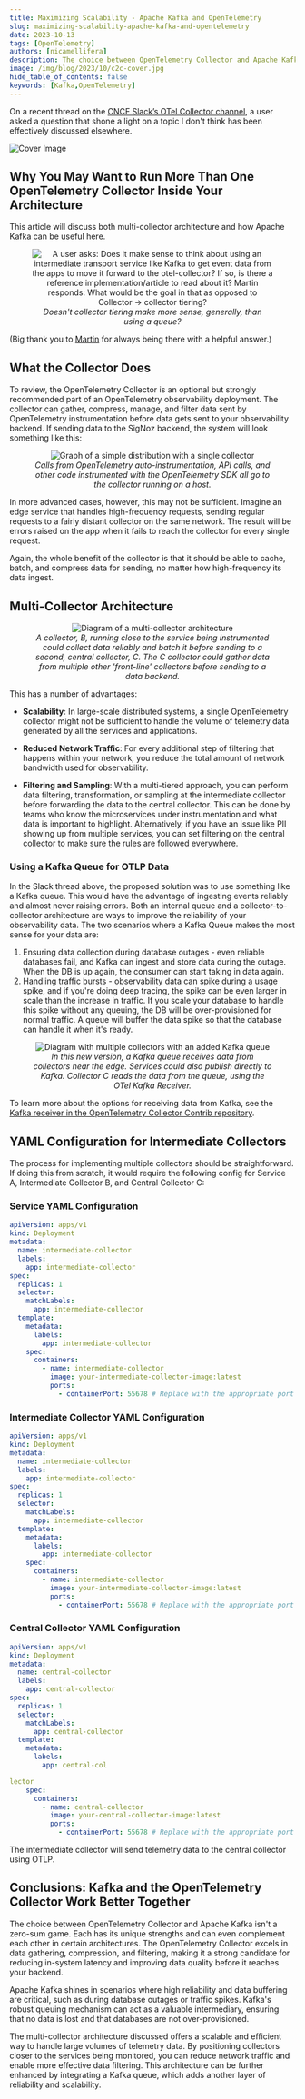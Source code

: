 ```yaml
---
title: Maximizing Scalability - Apache Kafka and OpenTelemetry
slug: maximizing-scalability-apache-kafka-and-opentelemetry
date: 2023-10-13
tags: [OpenTelemetry]
authors: [nicamellifera]
description: The choice between OpenTelemetry Collector and Apache Kafka isn't a zero-sum game. Each has its unique strengths and can even complement each other in certain architectures. The OpenTelemetry Collector excels in data gathering, compression, and filtering, making it a strong candidate for reducing in-system latency and improving data quality before it reaches your backend.
image: /img/blog/2023/10/c2c-cover.jpg
hide_table_of_contents: false
keywords: [Kafka,OpenTelemetry]
---
```


<head>
  <link rel="canonical" href="https://signoz.io/blog/maximizing-scalability-apache-kafka-and-opentelemetry/"/>
</head>

On a recent thread on the [CNCF Slack’s OTel Collector channel](https://slack.cncf.io/), a user asked a question that shone a light on a topic I don't think has been effectively discussed elsewhere.



![Cover Image](/img/blog/2023/10/c2c-cover.webp)

## Why You May Want to Run More Than One OpenTelemetry Collector Inside Your Architecture

This article will discuss both multi-collector architecture and how Apache Kafka can be useful here.

<figure data-zoomable align='center'>
    <img src="/img/blog/2023/10/c2c-1.webp" alt="A user asks: Does it make sense to think about using an intermediate transport service like Kafka to get event data from the apps to move it forward to the otel-collector? If so, is there a reference implementation/article to read about it? Martin responds: What would be the goal in that as opposed to Collector -> collector tiering?"/>
    <figcaption><i>Doesn't collector tiering make more sense, generally, than using a queue?</i></figcaption>
</figure>

(Big thank you to [Martin](https://www.linkedin.com/in/martin-thwaites-ab445120) for always being there with a helpful answer.)

## What the Collector Does

To review, the OpenTelemetry Collector is an optional but strongly recommended part of an OpenTelemetry observability deployment. The collector can gather, compress, manage, and filter data sent by OpenTelemetry instrumentation before data gets sent to your observability backend. If sending data to the SigNoz backend, the system will look something like this:

<figure data-zoomable align='center'>
    <img src="/img/blog/2023/10/c2c-2.webp" alt="Graph of a simple distribution with a single collector"/>
    <figcaption><i>Calls from OpenTelemetry auto-instrumentation, API calls, and other code instrumented with the OpenTelemetry SDK all go to the collector running on a host.</i></figcaption>
</figure>

In more advanced cases, however, this may not be sufficient. Imagine an edge service that handles high-frequency requests, sending regular requests to a fairly distant collector on the same network. The result will be errors raised on the app when it fails to reach the collector for every single request.

Again, the whole benefit of the collector is that it should be able to cache, batch, and compress data for sending, no matter how high-frequency its data ingest.

## Multi-Collector Architecture

<figure data-zoomable align='center'>
    <img src="/img/blog/2023/10/c2c-3.webp" alt="Diagram of a multi-collector architecture"/>
    <figcaption><i>A collector, B, running close to the service being instrumented could collect data reliably and batch it before sending to a second, central collector, C. The C collector could gather data from multiple other 'front-line' collectors before sending to a data backend.</i></figcaption>
</figure>

This has a number of advantages:

- **Scalability**: In large-scale distributed systems, a single OpenTelemetry collector might not be sufficient to handle the volume of telemetry data generated by all the services and applications.
- **Reduced Network Traffic**: For every additional step of filtering that happens within your network, you reduce the total amount of network bandwidth used for observability.

- **Filtering and Sampling**: With a multi-tiered approach, you can perform data filtering, transformation, or sampling at the intermediate collector before forwarding the data to the central collector. This can be done by teams who know the microservices under instrumentation and what data is important to highlight. Alternatively, if you have an issue like PII showing up from multiple services, you can set filtering on the central collector to make sure the rules are followed everywhere.

### Using a Kafka Queue for OTLP Data

In the Slack thread above, the proposed solution was to use something like a Kafka queue. This would have the advantage of ingesting events reliably and almost never raising errors. Both an internal queue and a collector-to-collector architecture are ways to improve the reliability of your observability data. The two scenarios where a Kafka Queue makes the most sense for your data are:

1. Ensuring data collection during database outages - even reliable databases fail, and Kafka can ingest and store data during the outage. When the DB is up again, the consumer can start taking in data again.
2. Handling traffic bursts - observability data can spike during a usage spike, and if you're doing deep tracing, the spike can be even larger in scale than the increase in traffic. If you scale your database to handle this spike without any queuing, the DB will be over-provisioned for normal traffic. A queue will buffer the data spike so that the database can handle it when it's ready.

<figure data-zoomable align='center'>
    <img src="/img/blog/2023/10/c2c-4.webp" alt="Diagram with multiple collectors with an added Kafka queue"/>
    <figcaption><i>In this new version, a Kafka queue receives data from collectors near the edge. Services could also publish directly to Kafka. Collector C reads the data from the queue, using the OTel Kafka Receiver.</i></figcaption>
</figure>

To learn more about the options for receiving data from Kafka, see the [Kafka receiver in the OpenTelemetry Collector Contrib repository](https://cloud-native.slack.com/archives/C01N6P7KR6W/p1690203259803679).

## YAML Configuration for Intermediate Collectors

The process for implementing multiple collectors should be straightforward. If doing this from scratch, it would require the following config for Service A, Intermediate Collector B, and Central Collector C:

### Service YAML Configuration

```yaml
apiVersion: apps/v1
kind: Deployment
metadata:
  name: intermediate-collector
  labels:
    app: intermediate-collector
spec:
  replicas: 1
  selector:
    matchLabels:
      app: intermediate-collector
  template:
    metadata:
      labels:
        app: intermediate-collector
    spec:
      containers:
        - name: intermediate-collector
          image: your-intermediate-collector-image:latest
          ports:
            - containerPort: 55678 # Replace with the appropriate port number
```

### Intermediate Collector YAML Configuration

```yaml
apiVersion: apps/v1
kind: Deployment
metadata:
  name: intermediate-collector
  labels:
    app: intermediate-collector
spec:
  replicas: 1
  selector:
    matchLabels:
      app: intermediate-collector
  template:
    metadata:
      labels:
        app: intermediate-collector
    spec:
      containers:
        - name: intermediate-collector
          image: your-intermediate-collector-image:latest
          ports:
            - containerPort: 55678 # Replace with the appropriate port number
```

### Central Collector YAML Configuration

```yaml
apiVersion: apps/v1
kind: Deployment
metadata:
  name: central-collector
  labels:
    app: central-collector
spec:
  replicas: 1
  selector:
    matchLabels:
      app: central-collector
  template:
    metadata:
      labels:
        app: central-col

lector
    spec:
      containers:
        - name: central-collector
          image: your-central-collector-image:latest
          ports:
            - containerPort: 55678 # Replace with the appropriate port number
```

The intermediate collector will send telemetry data to the central collector using OTLP.

## Conclusions: Kafka and the OpenTelemetry Collector Work Better Together

The choice between OpenTelemetry Collector and Apache Kafka isn't a zero-sum game. Each has its unique strengths and can even complement each other in certain architectures. The OpenTelemetry Collector excels in data gathering, compression, and filtering, making it a strong candidate for reducing in-system latency and improving data quality before it reaches your backend.

Apache Kafka shines in scenarios where high reliability and data buffering are critical, such as during database outages or traffic spikes. Kafka's robust queuing mechanism can act as a valuable intermediary, ensuring that no data is lost and that databases are not over-provisioned.

The multi-collector architecture discussed offers a scalable and efficient way to handle large volumes of telemetry data. By positioning collectors closer to the services being monitored, you can reduce network traffic and enable more effective data filtering. This architecture can be further enhanced by integrating a Kafka queue, which adds another layer of reliability and scalability.
